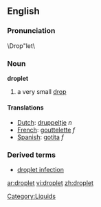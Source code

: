==English==
===Pronunciation===
\Drop"let\
===Noun===
'''droplet'''
# a very small [[drop]]

====Translations====
*[[Dutch]]: [[druppeltje]] ''n''
*[[French]]: [[gouttelette]] ''f''
*[[Spanish]]: [[gotita]] ''f''
===Derived terms===
*[[droplet infection]]

[[Category:Liquids]]

[[ar:droplet]]
[[vi:droplet]]
[[zh:droplet]]